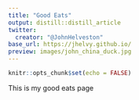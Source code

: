 ```yaml
---
title: "Good Eats"
output: distill::distill_article
twitter:
  creator: "@JohnHelveston"
base_url: https://jhelvy.github.io/
preview: images/john_china_duck.jpg
---
```


```r
knitr::opts_chunk$set(echo = FALSE)
```

This is my good eats page
